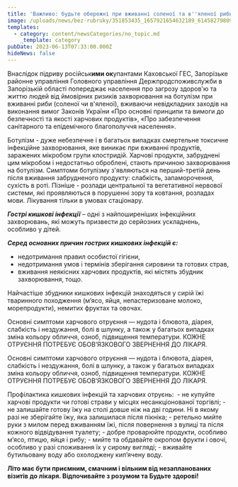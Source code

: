 ```yaml
---
title: 'Важливо: будьте обережні при вживанні соленої та в''яленої риби'
image: /uploads/news/bez-rubruky/351853435_1657921654632189_6145827980924993405_n.jpg
templates:
  - category: content/newsCategories/no_topic.md
    _template: category
pubDate: 2023-06-13T07:33:00.000Z
hideNews: false
---
```


Внаслідок підриву російськ**ими ок**упантами Каховської ГЕС, Запорізьке районне управління Головного управління Держпродспоживслужби в Запорізькій області попереджає населення про загрозу здоров'ю та життю людей від ймовірних ризиків захворювання на ботулізм при вживанні риби (соленої чи в'яленої), вживаючи невідкладних заходів на виконання вимог Законів України «Про основні принципи та вимоги до безпечності та якості харчових продуктів», «Про забезпечення санітарного та епідемічного благополуччя населення».

Ботулізм - дуже небезпечне і в багатьох випадках смертельне токсичне інфекційне захворювання, яке виникає при вживанні продуктів, заражених мікробом групи клостридій. Харчові продукти, забруднені цим мікробом і недостатньо оброблені, стають причиною захворювання на ботулізм. Симптоми ботулізму з'являються на перший-третій день після вживання забрудненого продукту: слабкість, запаморочення, сухість в роті. Пізніше - розлади центральної та вегетативної нервової системи, які проявляються в порушенні зору та ковтання, розладах мови. Лікування тільки в умовах стаціонару.

***Гострі кишкові інфекції*** – одні з найпоширеніших інфекційних захворювань, які можуть призвести до серйозних ускладнень, особливо у дітей.

***Серед основних причин гострих кишкових інфекцій є:***

* недотримання правил особистої гігієни,
* недотримання умов і термінів зберігання сировини та готових страв,
* вживання неякісних харчових продуктів, які містять збудник захворювання, тощо.

Найчастіше збудники кишкових інфекцій знаходяться у сирій їжі тваринного походження (м’ясо, яйця, непастеризоване молоко, морепродукти), немитих фруктах та овочах.

Основні симптоми харчового отруєння — нудота і блювота, діарея, слабкість і нездужання, болі в шлунку, а також у багатьох випадках зміна кольору обличчя, озноб, підвищення температури. КОЖНЕ ОТРУЄННЯ ПОТРЕБУЄ ОБОВ’ЯЗКОВОГО ЗВЕРНЕННЯ ДО ЛІКАРЯ.

Основні симптоми харчового отруєння — нудота і блювота, діарея, слабкість і нездужання, болі в шлунку, а також у багатьох випадках зміна кольору обличчя, озноб, підвищення температури. КОЖНЕ ОТРУЄННЯ ПОТРЕБУЄ ОБОВ’ЯЗКОВОГО ЗВЕРНЕННЯ ДО ЛІКАРЯ.

Профілактика кишкових інфекцій та харчових отруєнь: 
\- не купуйте харчові продукти чи готові страви у місцях несанкціонованої торгівлі;
\- не залишайте готову їжу на столі довше ніж на дві години. Ні в якому разі не зберігайте їжу, яка залишилася після пікніка;
\- ретельно мийте руки з милом перед вживанням їжі, після повернення з вулиці та після кожного відвідування туалету;
\- добре проварюйте продукти, особливо м’ясо, птицю, яйця і рибу;
\- мийте та обдавайте окропом фрукти і овочі, особливо у разі споживання їх у сирому вигляді;
\- вживайте бутильовану воду або охолоджену кип’ячену воду.

**Літо має бути приємним, смачним і вільним від незапланованих візитів до лікаря. Відпочивайте з розумом та Будьте здорові!**
